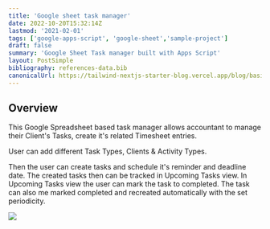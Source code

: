 ```yaml
---
title: 'Google sheet task manager'
date: 2022-10-20T15:32:14Z
lastmod: '2021-02-01'
tags: ['google-apps-script', 'google-sheet','sample-project']
draft: false
summary: 'Google Sheet Task manager built with Apps Script'
layout: PostSimple
bibliography: references-data.bib
canonicalUrl: https://tailwind-nextjs-starter-blog.vercel.app/blog/basics-of-gas/
---
```


## Overview


 <PayButton props="Buy" href="https://buy.stripe.com/3cs8wM4brajn0r6cMM"/>
This Google Spreadsheet based task manager allows accountant to manage their Client's Tasks, create it's related Timesheet entries.

User can add different Task Types, Clients & Activity Types.

Then the user can create tasks and schedule it's reminder and deadline date.
The created tasks then can be tracked in Upcoming Tasks view.
In Upcoming Tasks view the user can mark the task to completed.
The task can also me marked completed and recreated automatically with the set periodicity.

![](https://drive.google.com/uc?id=1WlXtuun--L8HZTMGnpcuczIkPM1H1Vqr)


